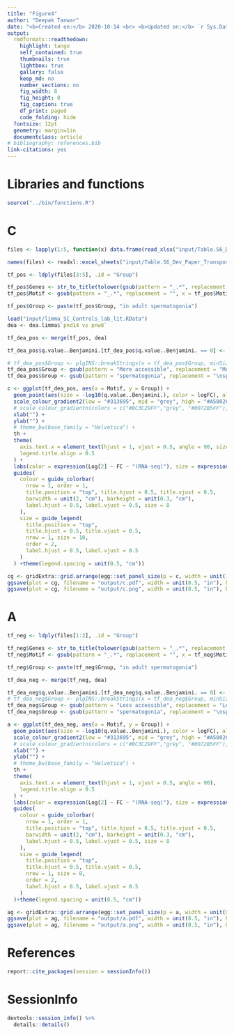```yaml
---
title: "Figure4"
author: "Deepak Tanwar"
date: "<b>Created on:</b> 2020-10-14 <br> <b>Updated on:</b> `r Sys.Date()`"
output:
  rmdformats::readthedown:
    highlight: tango
    self_contained: true
    thumbnails: true
    lightbox: true
    gallery: false
    keep_md: no
    number_sections: no
    fig_width: 8
    fig_height: 8
    fig_caption: true
    df_print: paged
    code_folding: hide
  fontsize: 12pt
  geometry: margin=1in
  documentclass: article
# bibliography: references.bib
link-citations: yes
---
```



# Libraries and functions
```r
source("../bin/functions.R")
```


# C
```r
files <- lapply(1:5, function(x) data.frame(read_xlsx("input/Table.S6_Dev_Paper_Transposable.elements_HOMER.xlsx", sheet = x)[,1:5]))

names(files) <- readxl::excel_sheets("input/Table.S6_Dev_Paper_Transposable.elements_HOMER.xlsx")

tf_pos <- ldply(files[3:5], .id = "Group")

tf_pos$Genes <- str_to_title(tolower(gsub(pattern = "_.*", replacement = "", x = tf_pos$Motif.Name)))
tf_pos$Motif <- gsub(pattern = "_.*", replacement = "", x = tf_pos$Motif.Name)

tf_pos$Group <- paste(tf_pos$Group, "in adult spermatogonia")

load("input/limma_SC_Controls_lab_lit.RData")
dea <- dea.limma$`pnd14 vs pnw8`

tf_dea_pos <- merge(tf_pos, dea)

tf_dea_pos$q.value..Benjamini.[tf_dea_pos$q.value..Benjamini. == 0] <- 0.00001

# tf_dea_pos$Group <- plgINS::breakStrings(x = tf_dea_pos$Group, minSizeForBreak = 10)
tf_dea_pos$Group <- gsub(pattern = "More accessible", replacement = "More accessible\n", x = tf_dea_pos$Group)
tf_dea_pos$Group <- gsub(pattern = "spermatogonia", replacement = "\nspermatogonia", x = tf_dea_pos$Group)

c <- ggplot(tf_dea_pos, aes(x = Motif, y = Group)) +
  geom_point(aes(size = -log10(q.value..Benjamini.), color = logFC), alpha = 0.6) +
  scale_colour_gradient2(low = "#313695", mid = "grey", high = "#A50026", limits = c(floor(min(tf_dea_pos$logFC)), ceiling(max(tf_dea_pos$logFC))), breaks = c(-5, 0, 5)) +
  # scale_colour_gradientn(colors = c("#BC3C29FF","grey", "#0072B5FF"), guide=guide_colorbar(reverse=FALSE))+
  xlab("") +
  ylab("") +
  # theme_bw(base_family = "Helvetica") +
  th +
  theme(
    axis.text.x = element_text(hjust = 1, vjust = 0.5, angle = 90, size = 8),
    legend.title.align = 0.5
  ) +
  labs(color = expression(Log[2] ~ FC ~ "(RNA-seq)"), size = expression(-Log[10] ~ adjusted ~ italic(P) ~ "(Motif enrichment)")) +
  guides(
    colour = guide_colorbar(
      nrow = 1, order = 1,
      title.position = "top", title.hjust = 0.5, title.vjust = 0.5,
      barwidth = unit(2, "cm"), barheight = unit(0.3, "cm"),
      label.hjust = 0.5, label.vjust = 0.5, size = 8
    ),
    size = guide_legend(
      title.position = "top",
      title.hjust = 0.5, title.vjust = 0.5,
      nrow = 1, size = 10,
      order = 2,
      label.hjust = 0.5, label.vjust = 0.5
    )
  ) +theme(legend.spacing = unit(0.5, "cm"))

cg <- gridExtra::grid.arrange(egg::set_panel_size(p = c, width = unit(18.5, "cm"), height = unit(2.5, "cm")))
ggsave(plot = cg, filename = "output/c.pdf", width = unit(8.5, "in"), height = unit(11, "in"), dpi = 320)
ggsave(plot = cg, filename = "output/c.png", width = unit(8.5, "in"), height = unit(11, "in"), dpi = 320)
```


# A
```r
tf_neg <- ldply(files[1:2], .id = "Group")

tf_neg$Genes <- str_to_title(tolower(gsub(pattern = "_.*", replacement = "", x = tf_neg$Motif.Name)))
tf_neg$Motif <- gsub(pattern = "_.*", replacement = "", x = tf_neg$Motif.Name)

tf_neg$Group <- paste(tf_neg$Group, "in adult spermatogonia")

tf_dea_neg <- merge(tf_neg, dea)

tf_dea_neg$q.value..Benjamini.[tf_dea_neg$q.value..Benjamini. == 0] <- 0.00001
# tf_dea_neg$Group <- plgINS::breakStrings(x = tf_dea_neg$Group, minSizeForBreak = 25)
tf_dea_neg$Group <- gsub(pattern = "Less accessible", replacement = "Less accessible\n", x = tf_dea_neg$Group)
tf_dea_neg$Group <- gsub(pattern = "spermatogonia", replacement = "\nspermatogonia", x = tf_dea_neg$Group)

a <- ggplot(tf_dea_neg, aes(x = Motif, y = Group)) +
  geom_point(aes(size = -log10(q.value..Benjamini.), color = logFC), alpha = 0.6) +
  scale_colour_gradient2(low = "#313695", mid = "grey", high = "#A50026", limits = c(floor(min(tf_dea_neg$logFC)), ceiling(max(tf_dea_neg$logFC))), breaks = c(-5, 0, 5)) +
  # scale_colour_gradientn(colors = c("#BC3C29FF","grey", "#0072B5FF"), guide=guide_colorbar(reverse=FALSE))+
  xlab("") +
  ylab("") +
  # theme_bw(base_family = "Helvetica") +
  th +
  theme(
    axis.text.x = element_text(hjust = 1, vjust = 0.5, angle = 90),
    legend.title.align = 0.5
  ) +
  labs(color = expression(Log[2] ~ FC ~ "(RNA-seq)"), size = expression(-Log[10] ~ adjusted ~ italic(P) ~ "(Motif enrichment)")) +
  guides(
    colour = guide_colorbar(
      nrow = 1, order = 1,
      title.position = "top", title.hjust = 0.5, title.vjust = 0.5,
      barwidth = unit(2, "cm"), barheight = unit(0.3, "cm"),
      label.hjust = 0.5, label.vjust = 0.5, size = 8
    ),
    size = guide_legend(
      title.position = "top",
      title.hjust = 0.5, title.vjust = 0.5,
      nrow = 1, size = 8,
      order = 2,
      label.hjust = 0.5, label.vjust = 0.5
    )
  )+theme(legend.spacing = unit(0.5, "cm"))

ag <- gridExtra::grid.arrange(egg::set_panel_size(p = a, width = unit(9, "cm"), height = unit(2.5, "cm")))
ggsave(plot = ag, filename = "output/a.pdf", width = unit(8.5, "in"), height = unit(11, "in"), dpi = 320)
ggsave(plot = ag, filename = "output/a.png", width = unit(8.5, "in"), height = unit(11, "in"), dpi = 320)
```




# References
```r
report::cite_packages(session = sessionInfo())
```

# SessionInfo
```r
devtools::session_info() %>%
  details::details()
```
